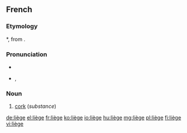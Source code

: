 {{also|Liège|liege}}
==French==

===Etymology===
{{etyl|VL.|fr}} *{{term||levius}}, from {{etyl|la|fr}} {{term|levis||light, unimportant}}.

===Pronunciation===
* {{audio|Fr-liège.ogg|audio}}
* {{IPA|/ljɛʒ/|lang=fr}}, {{SAMPA|/ljEZ/}}

===Noun===
{{fr-noun|m|sort=liege}}

# [[cork]] (''substance'')

[[de:liège]]
[[el:liège]]
[[fr:liège]]
[[ko:liège]]
[[io:liège]]
[[hu:liège]]
[[mg:liège]]
[[pl:liège]]
[[fi:liège]]
[[vi:liège]]